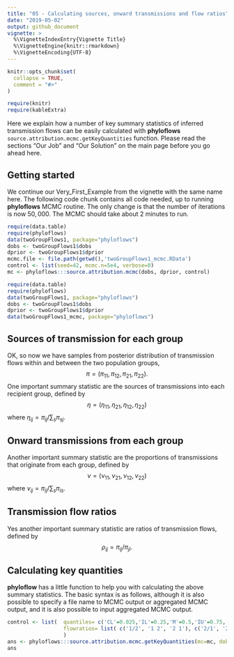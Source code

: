 ```yaml
---
title: "05 - Calculating sources, onward transmissions and flow ratios"
date: "2019-05-02"
output: github_document
vignette: >
  %\VignetteIndexEntry{Vignette Title}
  %\VignetteEngine{knitr::rmarkdown}
  %\VignetteEncoding{UTF-8}
---
```


```r
knitr::opts_chunk$set(
  collapse = TRUE,
  comment = "#>"
)
```
```r
require(knitr)
require(kableExtra)
```


Here we explain how a number of key summary statistics of inferred
transmission flows can be easily calculated with **phyloflows**
`source.attribution.mcmc.getKeyQuantities` function. Please read the sections
"Our Job" and "Our Solution" on the main page before you go ahead here.

## Getting started

We continue our Very_First_Example from the vignette with the same name here.
The following code chunk contains all code needed, up to running **phyloflows**
MCMC routine. The only change is that the number of iterations is now $50,000$.
The MCMC should take about 2 minutes to run.

```r
require(data.table)
require(phyloflows)
data(twoGroupFlows1, package="phyloflows")
dobs <- twoGroupFlows1$dobs
dprior <- twoGroupFlows1$dprior
mcmc.file <- file.path(getwd(),'twoGroupFlows1_mcmc.RData')
control <- list(seed=42, mcmc.n=5e4, verbose=0)
mc <- phyloflows:::source.attribution.mcmc(dobs, dprior, control)
```
```r
require(data.table)
require(phyloflows)
data(twoGroupFlows1, package="phyloflows")
dobs <- twoGroupFlows1$dobs
dprior <- twoGroupFlows1$dprior
data(twoGroupFlows1_mcmc, package="phyloflows")
```

## Sources of transmission for each group
OK, so now we have samples from posterior distribution of transmission flows
within and between the two population groups,
$$
\pi=(\pi_{11},\pi_{12},\pi_{21},\pi_{22}).
$$
One important summary statistic are the sources of transmissions into each
recipient group, defined by
$$
\eta=(\eta_{11},\eta_{21},\eta_{12},\eta_{22})
$$
where $\eta_{ij}= \pi_{ij} / \sum_{s} \pi_{sj}$.

## Onward transmissions from each group
Another important summary statistic are the proportions of transmissions that
originate from each group, defined by 
$$
\nu=(\nu_{11},\nu_{21},\nu_{12},\nu_{22})
$$
where $\nu_{ij}= \pi_{ij} / \sum_{s} \pi_{is}$.

## Transmission flow ratios
Yes another important summary statistic are ratios of transmission flows,
defined by 
$$
\rho_{ij}= \pi_{ij} / \pi_{ji}.
$$

## Calculating key quantities
**phyloflow** has a little function to help you with calculating the above
summary statistics. The basic syntax is as follows, although it is also possible
to specify a file name to MCMC output or aggregated MCMC output, and it is
also possible to input aggregated MCMC output.
```r
control <- list(  quantiles= c('CL'=0.025,'IL'=0.25,'M'=0.5,'IU'=0.75,'CU'=0.975),
                  flowratios= list( c('1/2', '1 2', '2 1'), c('2/1', '2 1', '1 2'))
                  )
ans <- phyloflows:::source.attribution.mcmc.getKeyQuantities(mc=mc, dobs=dobs, control=control)
ans
``` 